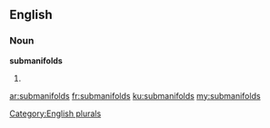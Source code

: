 ==English==

===Noun===
'''submanifolds'''

# {{plural of|submanifold}}

[[Category:English plurals]]

[[ar:submanifolds]]
[[fr:submanifolds]]
[[ku:submanifolds]]
[[my:submanifolds]]